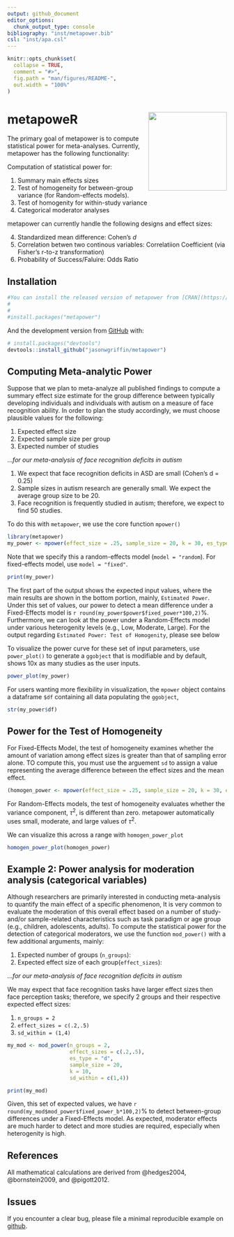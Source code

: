 ```yaml
---
output: github_document
editor_options: 
  chunk_output_type: console
bibliography: "inst/metapower.bib"
csl: "inst/apa.csl"
---
```


<!-- README.md is generated from README.Rmd. Please edit that file -->

```r
knitr::opts_chunk$set(
  collapse = TRUE,
  comment = "#>",
  fig.path = "man/figures/README-",
  out.width = "100%"
)
```

# metapoweR <img src = 'man/figures/metapower_sticker.tiff' align = "right" height = "180" />

<!-- badges: start -->
<!-- badges: end -->

The primary goal of metapower is to compute statistical power for meta-analyses. Currently, metapower has the following functionality:

Computation of statistical power for:

1. Summary main effects sizes
2. Test of homogeneity for between-group variance (for Random-effects models). 
3. Test of homogenity for within-study variance
4. Categorical moderator analyses

metapower can currently handle the following designs and effect sizes:

4. Standardized mean difference: Cohen's *d*
5. Correlation betwen two continous variables: Correlatiion Coefficient (via Fisher's r-to-z transformation)
6. Probability of Success/Faluire: Odds Ratio

## Installation

```r
#You can install the released version of metapower from [CRAN](https://CRAN.R-project.org) with:
#
#
#install.packages("metapower")
```

And the development version from [GitHub](https://github.com/) with:

``` r
# install.packages("devtools")
devtools::install_github("jasonwgriffin/metapower")
```

## Computing Meta-analytic Power

Suppose that we plan to meta-analyze all published findings to compute a summary effect size estimate for the group difference between typically developing individuals and individuals with autism on a measure of face recognition ability. In order to plan the study accordingly, we must choose plausible values for the following:

1. Expected effect size
2. Expected sample size per group
3. Expected number of studies

...*for our meta-analysis of face recognition deficits in autism*

1. We expect that face recognition deficits in ASD are small (Cohen's d = 0.25)
2. Sample sizes in autism research are generally small. We expect the average group size to be 20.
3. Face recognition is frequently studied in autism; therefore, we expect to find 50 studies.

To do this with `metapower`, we use the core function `mpower()`

```r
library(metapower)
my_power <- mpower(effect_size = .25, sample_size = 20, k = 30, es_type = "d")
```

Note that we specify this a random-effects model (`model = "random`). 
For fixed-effects model, use `model = "fixed"`.

```r
print(my_power)
```

The first part of the output shows the expected input values, where the main results are shown in the bottom portion, mainly, `Estimated Power`. Under this set of values, our power to detect a mean difference under a Fixed-Effects model is  `r round(my_power$power$fixed_power*100,2)`%. Furthermore, we can look at the power under a Random-Effects model under various heterogenity levels (e.g., Low, Moderate, Large). For the output regarding `Estimated Power: Test of Homogenity`, please see below

To visualize the power curve for these set of input parameters, use `power_plot()` to generate a `ggobject` that is modifiable and by default, shows 10x as many studies as the user inputs. 

```r
power_plot(my_power)
```

For users wanting more flexibility in visualization, the `mpower` object contains a dataframe `$df` containing all data populating the `ggobject`,

```r
str(my_power$df)
```

## Power for the Test of Homogeneity

For Fixed-Effects Model, the test of homogeneity examines whether the amount of variation among effect sizes is greater than that of sampling error alone. TO compute this, you must use the arguement `sd` to assign a value representing the average difference between the effect sizes and the mean effect. 
```r
(homogen_power <- mpower(effect_size = .25, sample_size = 20, k = 30, es_type = "d", sd = 3))
```

For Random-Effects models, the test of homogeneity evaluates whether the variance component, $\tau^2$, is different than zero. metapower automatically uses small, moderate, and large values of $\tau^2$. 

We can visualize this across a range with `homogen_power_plot`

```r
homogen_power_plot(homogen_power)
```

## Example 2: Power analysis for moderation analysis (categorical variables)

Although researchers are primarily interested in conducting meta-analysis to quantify the main effect of a specific phenomenon, It is very common to evaluate the moderation of this overall effect based on a number of study- and/or sample-related characteristics such as task paradigm or age group (e.g., children, adolescents, adults). To compute the statistical power for the detection of categorical moderators, we use the function `mod_power()` with a few additional arguments, mainly:

1. Expected number of groups (`n_groups`):
2. Expected effect size of each group(`effect_sizes`):

...*for our meta-analysis of face recognition deficits in autism*

We may expect that face recognition tasks have larger effect sizes then face perception tasks; therefore, we specify 2 groups and their respective expected effect sizes:

1. `n_groups = 2`
2. `effect_sizes = c(.2,.5)`
3. `sd_within = (1,4)`

```r
my_mod <- mod_power(n_groups = 2, 
                    effect_sizes = c(.2,.5), 
                    es_type = "d",
                    sample_size = 20,
                    k = 10,
                    sd_within = c(1,4))
```

```r
print(my_mod)
```

Given, this set of expected values, we have `r round(my_mod$mod_power$fixed_power_b*100,2)`% to detect between-group differences under a Fixed-Effects model. As expected, moderator effects are much harder to detect and more studies are required, especially when heterogenity is high.

## References

All mathematical calculations are derived from @hedges2004, @bornstein2009, and @pigott2012.

<div id="refs"></div>

## Issues

If you encounter a clear bug, please file a minimal reproducible example on [github](https://github.com/jasonwgriffin/metapower/issues).



